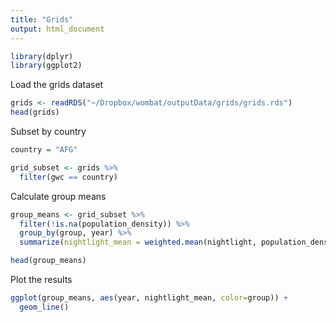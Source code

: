 ```yaml
---
title: "Grids"
output: html_document
---
```


```r
library(dplyr)
library(ggplot2)
```

Load the grids dataset

```r
grids <- readRDS("~/Dropbox/wombat/outputData/grids/grids.rds")
head(grids)
```

Subset by country

```r
country = "AFG"

grid_subset <- grids %>%
  filter(gwc == country) 
```

Calculate group means

```r
group_means <- grid_subset %>%
  filter(!is.na(population_density)) %>%
  group_by(group, year) %>%
  summarize(nightlight_mean = weighted.mean(nightlight, population_density, na.rm = TRUE))

head(group_means)
```

Plot the results

```r
ggplot(group_means, aes(year, nightlight_mean, color=group)) +
  geom_line()
```

